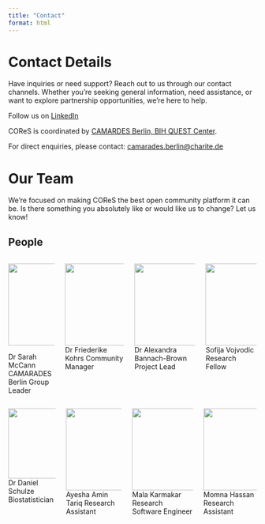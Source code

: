 ```yaml
---
title: "Contact"
format: html
---
```


# Contact Details

Have inquiries or need support? Reach out to us through our contact channels. Whether you’re seeking general information, need assistance, or want to explore partnership opportunities, we’re here to help.

Follow us on [LinkedIn](https://linkedin.com/company/communities-for-open-research-synthesis){target="_blank"}


COReS is coordinated by [CAMARDES Berlin, BIH QUEST Center](https://www.bihealth.org/en/quest/service/service/camarades-facility-for-the-systematic-review-and-meta-analysis-1){target="_blank"}.

For direct enquiries, please contact: [camarades.berlin@charite.de](mailto:camarades.berlin@charite.de)



# Our Team

We're focused on making COReS the best open community platform it can be. Is there something you absolutely like or would like us to change? Let us know!

## People

::: columns

::: column
![](https://i0.wp.com/cores-hub.io/wp-content/uploads/2023/11/csm_Sarah_McCann_6RAF3862_0ca17cedc6.jpg?resize=166%2C166&ssl=1){width=166px}

Dr Sarah McCann
CAMARADES Berlin Group Leader
:::

::: column
![](https://i0.wp.com/cores-hub.io/wp-content/uploads/2023/11/csm_Kohrs_Friederike_f0d193b71e.jpg?resize=166%2C166&ssl=1){width=166px}
Dr Friederike Kohrs
Community Manager
:::

::: column
![](https://i0.wp.com/cores-hub.io/wp-content/uploads/2023/11/csm_Alexandra_Bannach-Brown_6RAF3961_f325a80aff.jpg?resize=166%2C166&ssl=1){width=166px}
Dr Alexandra Bannach-Brown
Project Lead
:::

::: column
![](https://i0.wp.com/cores-hub.io/wp-content/uploads/2023/11/csm_Vojvodic_Sofija_2fe29adc0e.jpg?resize=166%2C166&ssl=1){width=166px}
Sofija Vojvodic
Research Fellow
:::

:::

::: columns

::: column
![](https://i0.wp.com/cores-hub.io/wp-content/uploads/2023/11/Foto-Daniel-edited.jpg?resize=142%2C189&ssl=1){width=142px}
Dr Daniel Schulze
Biostatistician
:::

::: column
![](https://i0.wp.com/cores-hub.io/wp-content/uploads/2023/11/csm_Ayesha_Amin_Tariq_240x240_3767237ec1.png?resize=166%2C166&ssl=1){width=166px}
Ayesha Amin Tariq
Research Assistant
:::

::: column
![](https://i0.wp.com/cores-hub.io/wp-content/uploads/2023/11/csm_Mala_Karmakar_ea27ff96ae.jpg?resize=166%2C166&ssl=1){width=166px}
Mala Karmakar
Research Software Engineer
:::

::: column
![](https://i0.wp.com/cores-hub.io/wp-content/uploads/2023/11/csm_Hassan_Momna_2d4337389c.jpg?resize=166%2C166&ssl=1){width=166px}
Momna Hassan
Research Assistant
:::

:::